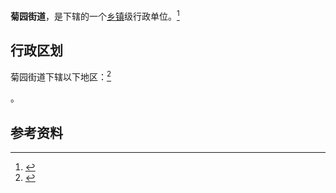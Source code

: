 {{中国乡级行政区|21/07/03/007/000}}

'''菊园街道'''，是{{PRC admin/fullname|21/07/03/007/000|3}}下辖的一个[[乡镇|乡镇]]级行政单位。<ref>{{PRC admin/ref sgc|{{PRC admin/parent|21/07/03/007/000}}}}</ref>

== 行政区划 ==

菊园街道下辖以下地区：<ref>{{PRC admin/ref sgc|21/07/03/007/000}}</ref>

{{PRC admin/children|21/07/03/007/000}}。

== 参考资料 ==

{{reflist}}

{{行政区划小作品}}
{{PRC admin/navcat|21/07/03/007/000}}